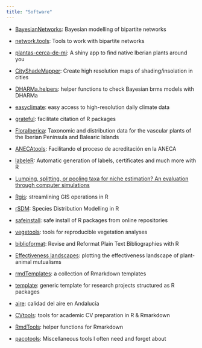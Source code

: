 ```yaml
---
title: "Software"
---
```


- [BayesianNetworks](https://pakillo.github.io/BayesianNetworks/): Bayesian modelling of bipartite networks

- [network.tools](https://pakillo.github.io/network.tools/): Tools to work with bipartite networks

- [plantas-cerca-de-mi](https://frodsan.shinyapps.io/plantas-cerca-de-mi/): A shiny app to find native Iberian plants around you

- [CityShadeMapper](https://pakillo.github.io/CityShadeMapper/): Create high resolution maps of shading/insolation in cities

- [DHARMa.helpers](https://pakillo.github.io/DHARMa.helpers/): helper functions to check Bayesian brms models with DHARMa

- [easyclimate](https://verughub.github.io/easyclimate/): easy access to high-resolution daily climate data

- [grateful](https://pakillo.github.io/grateful/): facilitate citation of R packages

- [FloraIberica](https://pakillo.github.io/FloraIberica/): Taxonomic and distribution data for the vascular plants of the Iberian Peninsula and Balearic Islands

- [ANECAtools](https://pakillo.github.io/ANECAtools/): Facilitando el proceso de acreditación en la ANECA

- [labeleR](https://github.com/EcologyR/labeleR): Automatic generation of labels, certificates and much more with R

- [Lumping, splitting, or pooling taxa for niche estimation? An evaluation through computer simulations](https://github.com/Pakillo/lump.split.pool.ENM)

- [Rgis](https://pakillo.github.io/rgis/): streamlining GIS operations in R

- [rSDM](https://pakillo.github.io/rSDM/): Species Distribution Modelling in R

- [safeinstall](https://github.com/Pakillo/safeinstall): safe install of R packages from online repositories

- [vegetools](https://github.com/Pakillo/vegetools): tools for reproducible vegetation analyses

- [biblioformat](https://github.com/Pakillo/biblioformat): Revise and Reformat Plain Text Bibliographies with R

- [Effectiveness landscapes](https://github.com/pedroj/effectiveness_pckg): plotting the effectiveness landscape of plant-animal mutualisms

- [rmdTemplates](https://github.com/Pakillo/rmdTemplates): a collection of Rmarkdown templates

- [template](https://pakillo.github.io/template/): generic template for research projects structured as R packages

- [aire](https://github.com/SevillaR/aire): calidad del aire en Andalucía

- [CVtools](https://github.com/Pakillo/CVtools): tools for academic CV preparation in R & Rmarkdown

- [RmdTools](https://github.com/Pakillo/RmdTools): helper functions for Rmarkdown

- [pacotools](https://github.com/Pakillo/pacotools): Miscellaneous tools I often need and forget about





